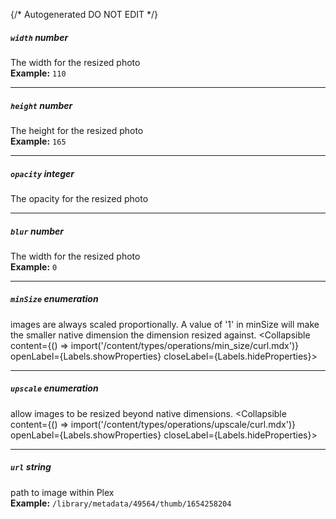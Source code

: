 {/* Autogenerated DO NOT EDIT  */}

##### `width` _number_
The width for the resized photo
<br/>
**Example:** `110`

---
##### `height` _number_
The height for the resized photo
<br/>
**Example:** `165`

---
##### `opacity` _integer_
The opacity for the resized photo

---
##### `blur` _number_
The width for the resized photo
<br/>
**Example:** `0`

---
##### `minSize` _enumeration_
images are always scaled proportionally. A value of '1' in minSize will make the smaller native dimension the dimension resized against.
<Collapsible content={() => import('/content/types/operations/min_size/curl.mdx')} openLabel={Labels.showProperties} closeLabel={Labels.hideProperties}>
</Collapsible>

---
##### `upscale` _enumeration_
allow images to be resized beyond native dimensions.
<Collapsible content={() => import('/content/types/operations/upscale/curl.mdx')} openLabel={Labels.showProperties} closeLabel={Labels.hideProperties}>
</Collapsible>

---
##### `url` _string_
path to image within Plex
<br/>
**Example:** `/library/metadata/49564/thumb/1654258204`


